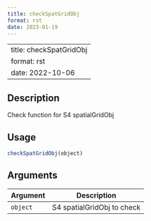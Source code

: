 ```yaml
--- 
title: checkSpatGridObj 
format: rst 
date: 2023-01-19 
--- 
```

--- 
title: checkSpatGridObj 
format: rst 
date: 2022-10-06 
--- 

## Description

Check function for S4 spatialGridObj


## Usage

```r
checkSpatGridObj(object)
```


## Arguments

Argument      |Description
------------- |----------------
`object`     |     S4 spatialGridObj to check


